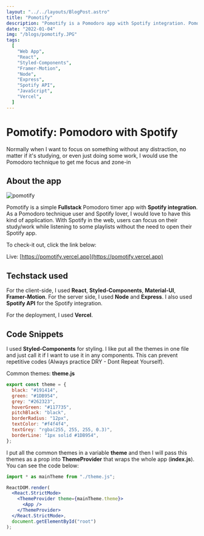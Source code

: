 ```yaml
---
layout: "../../layouts/BlogPost.astro"
title: "Pomotify"
description: "Pomotify is a Pomodoro app with Spotify integration. Pomodoro is a study method/pattern that is widely used in all over the world. With Spotify integration, users can focus on their study while listening to some playlists without the need to open their Spotify app."
date: "2022-01-04"
img: "/blogs/pomotify.JPG"
tags:
  [
    "Web App",
    "React",
    "Styled-Components",
    "Framer-Motion",
    "Node",
    "Express",
    "Spotify API",
    "JavaScript",
    "Vercel",
  ]
---
```


# Pomotify: Pomodoro with Spotify

Normally when I want to focus on something without any distraction, no matter if it's studying, or even just doing some work, I would use the Pomodoro technique to get me focus and zone-in

## About the app

![pomotify](/blogs/pomotify.JPG)

Pomotify is a simple **Fullstack** Pomodoro timer app with **Spotify integration**. As a Pomodoro technique user and Spotify lover, I would love to have this kind of application. With Spotify in the web, users can focus on their study/work while listening to some playlists without the need to open their Spotify app.

To check-it out, click the link below:

Live: [https://pomotify.vercel.app](https://pomotify.vercel.app)

## Techstack used

For the client-side, I used **React**, **Styled-Components**, **Material-UI**, **Framer-Motion**.
For the server side, I used **Node** and **Express**. I also used **Spotify API** for the Spotify integration.

For the deployment, I used **Vercel**.

## Code Snippets

I used **Styled-Components** for styling. I like put all the themes in one file and just call it if I want to use it in any components. This can prevent repetitive codes (Always practice DRY - Dont Repeat Yourself).

Common themes: **theme.js**

```js
export const theme = {
  black: "#191414",
  green: "#1DB954",
  grey: "#262323",
  hoverGreen: "#117735",
  pitchBlack: "black",
  borderRadius: "12px",
  textColor: "#f4f4f4",
  textGrey: "rgba(255, 255, 255, 0.3)",
  borderLine: "1px solid #1DB954",
};
```

I put all the common themes in a variable **theme** and then I will pass this themes as a prop into **ThemeProvider** that wraps the whole app (**index.js**). You can see the code below:

```jsx
import * as mainTheme from "./theme.js";

ReactDOM.render(
  <React.StrictMode>
    <ThemeProvider theme={mainTheme.theme}>
      <App />
    </ThemeProvider>
  </React.StrictMode>,
  document.getElementById("root")
);
```
